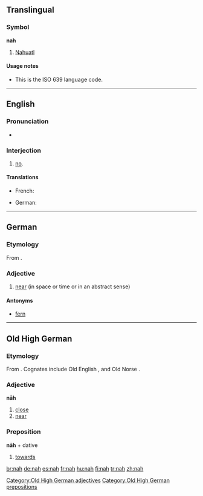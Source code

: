 ==Translingual==

===Symbol===
'''nah'''

# [[Nahuatl]]

====Usage notes====
* This is the ISO 639 language code.

----

==English==

===Pronunciation===
* {{IPA|/næ/}}

===Interjection===
{{en-intj}}

# {{informal}} [[no]].

====Translations====
{{trans-top|no}}
* French: {{t+|fr|nan}}
{{trans-mid}}
* German: {{t+|de|ne}}
{{trans-bottom}}

----

==German==

===Etymology===
From {{etyl|goh|de}} {{term|nah|nāh|lang=goh}}.

===Adjective===
{{infl|de|adjective}}

# [[near]] (in space or time or in an abstract sense)

====Antonyms====
* [[fern]]

----

==Old High German==

===Etymology===
From {{proto|Germanic|nehwiz|lang=goh}}.  Cognates include Old English {{term|neh|nēh|lang=ang}}, {{term|neah|nēah|lang=ang}} and Old Norse {{term|ná|lang=non}}.

===Adjective===
'''nāh'''

# [[close]]
# [[near]]

===Preposition===
'''nāh''' + dative

# [[towards]]

[[Category:Old High German adjectives]]
[[Category:Old High German prepositions]]

[[br:nah]]
[[de:nah]]
[[es:nah]]
[[fr:nah]]
[[hu:nah]]
[[fi:nah]]
[[tr:nah]]
[[zh:nah]]